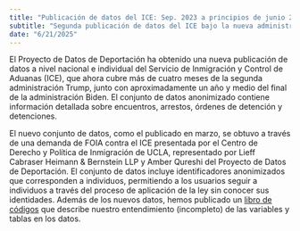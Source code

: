 ```yaml
---
title: "Publicación de datos del ICE: Sep. 2023 a principios de junio 2025"
subtitle: "Segunda publicación de datos del ICE bajo la nueva administración"
date: "6/21/2025"
---
```


El Proyecto de Datos de Deportación ha obtenido una nueva publicación de datos a nivel nacional e individual del Servicio de Inmigración y Control de Aduanas (ICE), que ahora cubre más de cuatro meses de la segunda administración Trump, junto con aproximadamente un año y medio del final de la administración Biden. El conjunto de datos anonimizado contiene información detallada sobre encuentros, arrestos, órdenes de detención y detenciones.

El nuevo conjunto de datos, como el publicado en marzo, se obtuvo a través de una demanda de FOIA contra el ICE presentada por el Centro de Derecho y Política de Inmigración de UCLA, representado por Lieff Cabraser Heimann & Bernstein LLP y Amber Qureshi del Proyecto de Datos de Deportación. El conjunto de datos incluye identificadores anonimizados que corresponden a individuos, permitiendo a los usuarios seguir a individuos a través del proceso de aplicación de la ley sin conocer sus identidades. Además de los nuevos datos, hemos publicado un [libro de códigos](/docs/ice.html) que describe nuestro entendimiento (incompleto) de las variables y tablas en los datos.